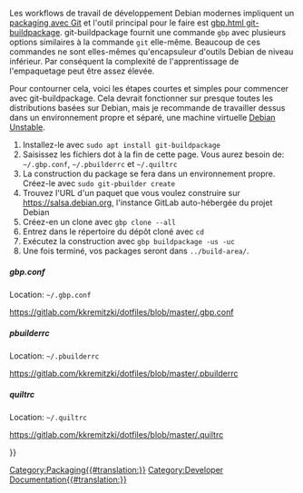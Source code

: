 <languages/>

Les workflows de travail de développement Debian modernes impliquent un [https://wiki.debian.org/PackagingWithGit packaging avec Git] et l'outil principal pour le faire est [http://honk.sigxcpu.org/projects/git-buildpackage/manual-html/ gbp.html git-buildpackage]. git-buildpackage fournit une commande <code>gbp</code> avec plusieurs options similaires à la commande <code>git</code> elle-même. Beaucoup de ces commandes ne sont elles-mêmes qu'encapsuleur d'outils Debian de niveau inférieur. Par conséquent la complexité de l'apprentissage de l'empaquetage peut être assez élevée.

Pour contourner cela, voici les étapes courtes et simples pour commencer avec git-buildpackage. Cela devrait fonctionner sur presque toutes les distributions basées sur Debian, mais je recommande de travailler dessus dans un environnement propre et séparé, une machine virtuelle [[Debian_Unstable/fr|Debian Unstable]].

# Installez-le avec <code>sudo apt install git-buildpackage</code>
# Saisissez les fichiers dot à la fin de cette page. Vous aurez besoin de: <code>~/.gbp.conf</code>, <code>~/.pbuilderrc</code> et <code>~/.quiltrc</code>
# La construction du package se fera dans un environnement propre. Créez-le avec <code>sudo git-pbuilder create</code>
# Trouvez l'URL d'un paquet que vous voulez construire sur https://salsa.debian.org, l'instance GitLab auto-hébergée du projet Debian
# Créez-en un clone avec <code>gbp clone --all <URL></code>
# Entrez dans le répertoire du dépôt cloné avec <code>cd</code>
# Exécutez la construction avec <code>gbp buildpackage -us -uc</code>
# Une fois terminé, vos packages seront dans <code>../build-area/</code>.

===== gbp.conf =====
Location: <code>~/.gbp.conf</code>  

https://gitlab.com/kkremitzki/dotfiles/blob/master/.gbp.conf
===== pbuilderrc =====
Location: <code>~/.pbuilderrc</code>

https://gitlab.com/kkremitzki/dotfiles/blob/master/.pbuilderrc
===== quiltrc =====
Location: <code>~/.quiltrc</code>

https://gitlab.com/kkremitzki/dotfiles/blob/master/.quiltrc

{{Userdocnavi{{#translation:}}}}
[[Category:Packaging{{#translation:}}]]
[[Category:Developer Documentation{{#translation:}}]]
{{clear}}